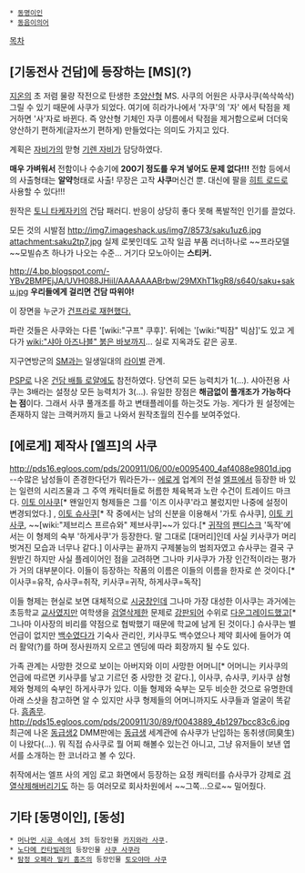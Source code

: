  * [[동명이인]]
 * [[동음이의어]]
[[목차]]

== [기동전사 건담]에 등장하는 [MS](?) ==
[[지온]]의 초 저렴 물량 작전으로 탄생한 초[[양산]]형 MS. 사쿠의 어원은 사쿠사쿠(쓱삭쓱삭) 그릴 수 있기 때문에 사쿠가 되었다. 여기에 히라가나에서 '자쿠'의 '자' 에서 탁점을 제거하면 '사'자로 바뀐다. 즉 양산형 기체인 자쿠 이름에서 탁점을 제거함으로써 더더욱 양산하기 편하게(글자쓰기 편하게) 만들었다는 의미도 가지고 있다.

계획은 [[자비]]가의 맏형 [[기렌 자비]]가 담당하였다.

'''매우 가벼워서''' 전함이나 수송기에 '''200기 정도를 우겨 넣어도 문제 없다!!!''' 전함 등에서의 사출형태는 '''알약'''형태로 사출! 무장은 고작 '''사쿠'''머신건 뿐. 대신에 팔을 [[히트 로드]]로 사용할 수 있다!!!

원작은 [[토니 타케자키]]의 건담 패러디. 반응이 상당히 좋다 못해 폭발적인 인기를 끌었다.

모든 것의 시발점
http://img7.imageshack.us/img7/8573/saku1uz6.jpg
attachment:saku2tp7.jpg
실제 로봇인데도 고작 일곱 부품 러너하나로 ~~프라모델~~모빌슈츠 하나가 나오는 수준… 거기다 모노아이는 '''스티커.'''

http://4.bp.blogspot.com/-YBv2BMPEjJA/UVH088JHiiI/AAAAAAABrbw/29MXhT1kgR8/s640/saku+saku.jpg
'''우리들에게 걸리면 건담 따위야!'''

이 장면을 누군가 [http://bbs2.ruliweb.daum.net/gaia/do/ruliweb/family/240/read?bbsId=G005&articleId=16727261&itemId=82 건프라로 재현했다.]

파란 것들은 사쿠와는 다른 '[wiki:"구프" 쿠후]'. 뒤에는 '[wiki:"빅잠" 빅삼]'도 있고 게다가 [[wiki:"샤아 아즈나블" 붉은 바보]]까지... 실로 지옥과도 같은 공포.

지구연방군의 [[SM]]과는 일생일대의 [[라이벌]] 관계.

[[PSP]]로 나온 [[건담 배틀 로얄]]에도 참전하였다. 당연히 모든 능력치가 1(…). 샤아전용 사쿠는 3배라는 설정상 모든 능력치가 3(…). 유일한 장점은 '''해금없이 풀개조가 가능하다는 점'''이다. 그래서 사쿠 풀개조를 하고 변태플레이를 하는것도 가능. 게다가 원 설정에는 존재하지 않는 크랙커까지 들고 나와서 원작초월의 진수를 보여주었다.

== [에로게] 제작사 [엘프]의 사쿠 ==
http://pds16.egloos.com/pds/200911/06/00/e0095400_4af4088e9801d.jpg
--수많은 남성들이 존경한다던가 뭐라든가--
[[에로게]] 업계의 전설 [[엘프]]에서 등장한 바 있는 일련의 시리즈물과 그 주역 캐릭터들로 허름한 체육복과 노란 수건이 트레이드 마크다. [[이토 이사쿠]][* 왠일인지 형제들은 그를 '이즈 이사쿠'라고 불렀지만 나중에 설정이 변경되었다.] , [[이토 슈사쿠]][* 작 중에서는 남의 신분을 이용해서 '가토 슈사쿠], [[이토 키사쿠]], ~~[wiki:"제브리스 프르슈와" 제브사쿠]~~가 있다.[* [[귀작]]의 [[팬디스크]] '독작'에서는 이 형제의 숙부 '하게사쿠'가 등장한다. 말 그대로 [대머리]인데 사실 키사쿠가 머리 벗겨진 모습과 너무나 같다.] 이사쿠는 끝까지 구제불능의 범죄자였고 슈사쿠는 결국 구원받긴 하지만 사실 플레이어인 점을 고려하면 그나마 키사쿠가 가장 인간적이라는 평가가 거의 대부분이다. 이들이 등장하는 작품의 이름은 이들의 이름을 한자로 쓴 것이다.[* 이사쿠=유작, 슈사쿠=취작, 키사쿠=귀작, 하게사쿠=독작] 

이들 형제는 현실로 보면 대체적으로 [[시궁창]]인데 그나마 가장 대성한 이사쿠는 과거에는 초등학교 [[교사]]였지만 여학생을 [[검열삭제]]한 문제로 [[강판]]되어 수위로 [[다운그레이드]]했고[* 그나마 이사장의 비리를 약점으로 협박했기 때문에 학교에 남게 된 것이다.] 슈사쿠는 별 언급이 없지만 [[백수]]였다가 기숙사 관리인, 키사쿠도 백수였으나 제약 회사에 들어가 여러 활약(?)를 하며 정사원까지 오르고 엔딩에 따라 회장까지 될 수도 있다.

가족 관계는 사망한 것으로 보이는 아버지와 이미 사망한 어머니[* 어머니는 키사쿠의 언급에 따르면 키사쿠를 낳고 기르던 중 사망한 것 같다.], 이사쿠, 슈사쿠, 키사쿠 삼형제와 형제의 숙부인 하게사쿠가 있다. 이들 형제와 숙부는 모두 비슷한 것으로 유명한데 아래 스샷을 참고하면 알 수 있지만 사쿠 형제들의 어머니까지도 사쿠들과 얼굴이 똑같다. [[흠좀무]].
http://pds15.egloos.com/pds/200911/30/89/f0043889_4b1297bcc83c6.jpg
최근에 나온 [[동급생2]] DMM판에는 [[동급생]] 세계관에 슈사쿠가 난입하는 동취생(同臭生)이 나왔다(…). 뭐 직접 슈사쿠로 뭘 어찌 해볼수 있는건 아니고, 그냥 유저들이 보낸 엽서를 소개하는 한 코너라고 볼 수 있다.

취작에서는 엘프 사의 게임 로고 화면에서 등장하는 요정 캐릭터를 슈사쿠가 강제로 [[검열삭제]]해버리기도 하는 등 여러모로 회사차원에서 ~~그쪽...으로~~ 밀어줬다.


== 기타 [동명이인], [동성] ==
 * [[머나먼 시공 속에서]] 3의 등장인물 [[카지와라 사쿠]].
 * [[노다메 칸타빌레]]의 등장인물 [[사쿠 사쿠라]]
 * [[탐정 오페라 밀키 홈즈]]의 등장인물 [[토오야마 사쿠]]
